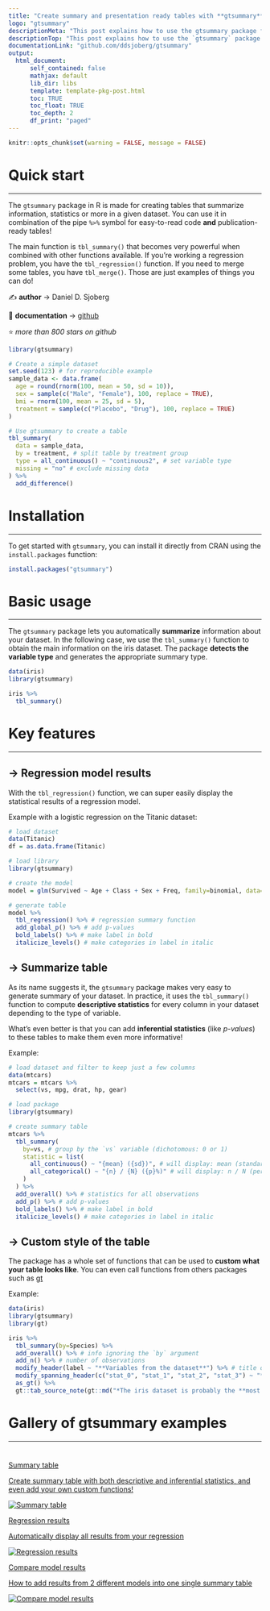```yaml
---
title: "Create summary and presentation ready tables with **gtsummary**"
logo: "gtsummary"
descriptionMeta: "This post explains how to use the gtsummary package for creating table summary, especially with descriptive statistics, regression models, medical values or demographics data. It provides several reproducible examples with explanation and R code."
descriptionTop: "This post explains how to use the `gtsummary` package for creating table summary, especially with descriptive statistics, regression models, medical values or demographics data.<br/>This post showcases the **key features** of `gtsummary` and provides a set of **table examples** using the package."
documentationLink: "github.com/ddsjoberg/gtsummary"
output:
  html_document:
      self_contained: false    
      mathjax: default
      lib_dir: libs
      template: template-pkg-post.html
      toc: TRUE
      toc_float: TRUE
      toc_depth: 2
      df_print: "paged"
---
```


```r
knitr::opts_chunk$set(warning = FALSE, message = FALSE)
```

<div class="container">

# Quick start
***
The `gtsummary` package in R is made for creating tables that summarize information, statistics or more in a given dataset. You can use it in combination of the pipe `%>%` symbol for easy-to-read code **and** publication-ready tables! 

<div class = "row">

<div class = "col-md-5  col-sm-12 align-self-center">

The main function is `tbl_summary()` that becomes very powerful when combined with other functions available. If you're working a regression problem, you have the `tbl_regression()` function. If you need to merge some tables, you have `tbl_merge()`. Those are just examples of things you can do!

✍️ **author** &rarr; Daniel D. Sjoberg

📘 **documentation** &rarr; [github](https://github.com/ddsjoberg/gtsummary)

⭐️ *more than 800 stars on github*
</div>

<div class = "col-md-7  col-sm-12">
```r
library(gtsummary)

# Create a simple dataset
set.seed(123) # for reproducible example
sample_data <- data.frame(
  age = round(rnorm(100, mean = 50, sd = 10)), 
  sex = sample(c("Male", "Female"), 100, replace = TRUE), 
  bmi = rnorm(100, mean = 25, sd = 5),
  treatment = sample(c("Placebo", "Drug"), 100, replace = TRUE)
)

# Use gtsummary to create a table
tbl_summary(
  data = sample_data,
  by = treatment, # split table by treatment group
  type = all_continuous() ~ "continuous2", # set variable type
  missing = "no" # exclude missing data
) %>%
  add_difference()
```
</div>
</div>

# Installation
***
To get started with `gtsummary`, you can install it directly from CRAN using the `install.packages` function:

```r
install.packages("gtsummary")
```

# Basic usage 
***

The `gtsummary` package lets you automatically **summarize** information about your dataset. In the following case, we use the `tbl_summary()` function to obtain the main information on the iris dataset. The package **detects the variable type** and generates the appropriate summary type.

```r
data(iris)
library(gtsummary)

iris %>%
  tbl_summary()
```



# Key features
***

## &rarr; Regression model results
With the `tbl_regression()` function, we can super easily display the statistical results of a regression model.

Example with a logistic regression on the Titanic dataset:

```r
# load dataset
data(Titanic)
df = as.data.frame(Titanic)

# load library
library(gtsummary)

# create the model
model = glm(Survived ~ Age + Class + Sex + Freq, family=binomial, data=df)

# generate table 
model %>%
  tbl_regression() %>% # regression summary function
  add_global_p() %>% # add p-values
  bold_labels() %>% # make label in bold
  italicize_levels() # make categories in label in italic
```



## &rarr; Summarize table
As its name suggests it, the `gtsummary` package makes very easy to generate summary of your dataset. In practice, it uses the `tbl_summary()` function to compute **descriptive statistics** for every column in your dataset depending to the type of variable.

What's even better is that you can add **inferential statistics** (like *p-values*) to these tables to make them even more informative!

Example:

```r
# load dataset and filter to keep just a few columns
data(mtcars) 
mtcars = mtcars %>%
  select(vs, mpg, drat, hp, gear)

# load package
library(gtsummary)

# create summary table
mtcars %>%
  tbl_summary(
    by=vs, # group by the `vs` variable (dichotomous: 0 or 1)
    statistic = list(
      all_continuous() ~ "{mean} ({sd})", # will display: mean (standard deviation)
      all_categorical() ~ "{n} / {N} ({p}%)" # will display: n / N (percentage)
    )
  ) %>%
  add_overall() %>% # statistics for all observations
  add_p() %>% # add p-values
  bold_labels() %>% # make label in bold
  italicize_levels() # make categories in label in italic
```

## &rarr; Custom style of the table
The package has a whole set of functions that can be used to **custom what your table looks like**. You can even call functions from others packages such as [gt](https://r-graph-gallery.com/package/gt.html)

Example:

```r
data(iris)
library(gtsummary)
library(gt)

iris %>%
  tbl_summary(by=Species) %>%
  add_overall() %>% # info ignoring the `by` argument
  add_n() %>% # number of observations
  modify_header(label ~ "**Variables from the dataset**") %>% # title of the variables
  modify_spanning_header(c("stat_0", "stat_1", "stat_2", "stat_3") ~ "*Descriptive statistics of the iris flowers*, grouped by Species") %>%
  as_gt() %>%
  gt::tab_source_note(gt::md("*The iris dataset is probably the **most famous** dataset in the world*"))
```




# Gallery of gtsummary examples
***

<section class=bg id=portfolio style=padding-top:10px><div class=container><div class=row id=portfolio-items><div class='portfolio-item col-sm-6 col-md-6'><a class=portfolio-link href=../367-automate-data-summary-table-with-gtsummary.html><div class=portfolio-hover><div class=portfolio-hover-content><p>Summary table<p class=explanation_portfolio>Create summary table with both descriptive and inferential statistics, and even add your own custom functions!</div></div><img alt='Summary table'class='img-fluid imgOfPortfolio'src=../img/graph/367-automate-data-summary-table-with-gtsummary.png></a></div><div class='portfolio-item col-sm-6 col-md-6'><a class=portfolio-link href=../366-regression-models-with-gtsummary.html><div class=portfolio-hover><div class=portfolio-hover-content><p>Regression results<p class=explanation_portfolio>Automatically display all results from your regression</div></div><img alt='Regression results'class='img-fluid imgOfPortfolio'src=../img/graph/366-regression-models-with-gtsummary-1.png></a></div><div class='portfolio-item col-sm-6 col-md-10'><a class=portfolio-link href=../366-regression-models-with-gtsummary.html><div class=portfolio-hover><div class=portfolio-hover-content><p>Compare model results<p class=explanation_portfolio>How to add results from 2 different models into one single summary table</div></div><img alt='Compare model results'class='img-fluid imgOfPortfolio'src=../img/graph/366-regression-models-with-gtsummary-2.png></a></div></div></div></section>







<!-- Close container -->
</div>
